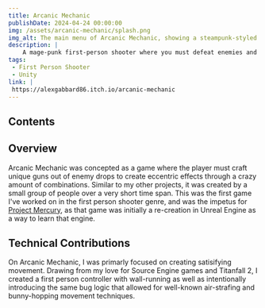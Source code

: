 ```yaml
---
title: Arcanic Mechanic
publishDate: 2024-04-24 00:00:00
img: /assets/arcanic-mechanic/splash.png
img_alt: The main menu of Arcanic Mechanic, showing a steampunk-styled shotgun held in first-person
description: |
    A mage-punk first-person shooter where you must defeat enemies and pick up their parts to craft your weapon to better defeat them.
tags:
 - First Person Shooter
 - Unity
link: |
 https://alexgabbard86.itch.io/arcanic-mechanic
---
```


## Contents

## Overview
Arcanic Mechanic was concepted as a game where the player must craft unique guns out of enemy drops to create eccentric effects through a crazy amount of combinations.
Similar to my other projects, it was created by a small group of people over a very short time span. 
This was the first game I've worked on in the first person shooter genre, and was the impetus for <a href='/work/project-mercury'>Project Mercury</a>, as that game was initially a re-creation in Unreal Engine as a way to learn that engine.


## Technical Contributions
On Arcanic Mechanic, I was primarly focused on creating satisifying movement. 
Drawing from my love for Source Engine games and Titanfall 2, I created a first person controller with wall-running as well as intentionally introducing the same bug logic that allowed for well-known air-strafing and bunny-hopping movement techniques.
